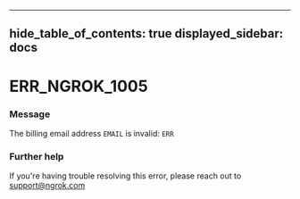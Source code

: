 

---
hide_table_of_contents: true
displayed_sidebar: docs
---


# ERR_NGROK_1005

### Message
The billing email address `EMAIL` is invalid: `ERR`

<ErrorDetails error="err_ngrok_1005" />



### Further help
If you're having trouble resolving this error, please reach out to [support@ngrok.com](mailto:support@ngrok.com?subject=Help%20with%20ERR_NGROK_1005)

